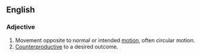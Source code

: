 ==English==

===Adjective===

# Movement opposite to normal or intended [[motion]], often circular motion.
# [[Counterproductive]] to a desired outcome.